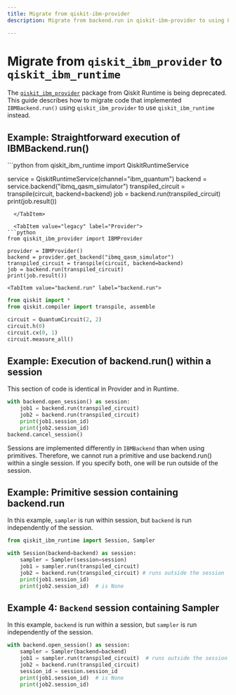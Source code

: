 ```yaml
---
title: Migrate from qiskit-ibm-provider
description: Migrate from backend.run in qiskit-ibm-provider to using Qiskit Runtime primitives

---
```


# Migrate from `qiskit_ibm_provider` to `qiskit_ibm_runtime`

The [`qiskit_ibm_provider`](../qiskit-ibm-provider) package from Qiskit Runtime is being deprecated. This guide describes how to migrate code that implemented `IBMBackend.run()`
using `qiskit_ibm_provider` to use `qiskit_ibm_runtime` instead.

## Example: Straightforward execution of IBMBackend.run()

<Tabs>
  <TabItem value="updated" label="Qiskit Runtime">
```python
from qiskit_ibm_runtime import QiskitRuntimeService

service = QiskitRuntimeService(channel="ibm_quantum")
backend = service.backend("ibmq_qasm_simulator")
transpiled_circuit = transpile(circuit, backend=backend)
job = backend.run(transpiled_circuit)
print(job.result())
```
  </TabItem>

  <TabItem value="legacy" label="Provider">
```python
from qiskit_ibm_provider import IBMProvider

provider = IBMProvider()
backend = provider.get_backend("ibmq_qasm_simulator")
transpiled_circuit = transpile(circuit, backend=backend)
job = backend.run(transpiled_circuit)
print(job.result())
```
  </TabItem>

    <TabItem value="backend.run" label="backend.run">
```python
from qiskit import *
from qiskit.compiler import transpile, assemble

circuit = QuantumCircuit(2, 2)
circuit.h(0)
circuit.cx(0, 1)
circuit.measure_all()
```
  </TabItem>

</Tabs>


## Example: Execution of backend.run() within a session

This section of code is identical in Provider and in Runtime.

```python
with backend.open_session() as session:
    job1 = backend.run(transpiled_circuit)
    job2 = backend.run(transpiled_circuit)
    print(job1.session_id)
    print(job2.session_id)
backend.cancel_session()
```

Sessions are implemented differently in `IBMBackend` than when using primitives.
Therefore, we cannot run a primitive and use backend.run() within a single session. If you specify both, one will be run outside of the session.

## Example: Primitive session containing backend.run

In this example, `sampler` is run within session, but `backend` is run independently
of the session.

```python
from qiskit_ibm_runtime import Session, Sampler

with Session(backend=backend) as session:
    sampler = Sampler(session=session)
    job1 = sampler.run(transpiled_circuit)
    job2 = backend.run(transpiled_circuit) # runs outside the session
    print(job1.session_id)
    print(job2.session_id)  # is None
```

## Example 4: `Backend` session containing Sampler

In this example, `backend` is run within a session, but `sampler` is run independently
of the session.

```python
with backend.open_session() as session:
    sampler = Sampler(backend=backend)
    job1 = sampler.run(transpiled_circuit)  # runs outside the session
    job2 = backend.run(transpiled_circuit)
    session_id = session.session_id
    print(job1.session_id)  # is None
    print(job2.session_id)
```

